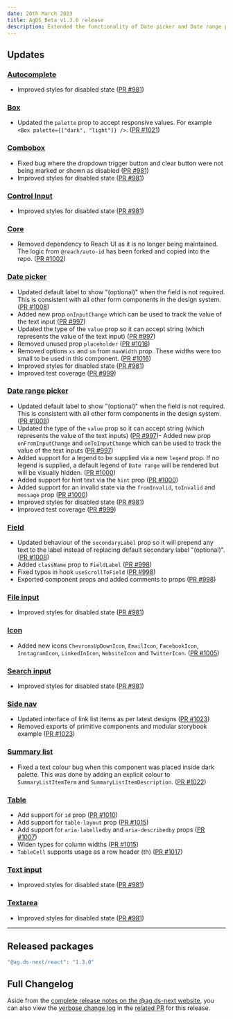 ```yaml
---
date: 20th March 2023
title: AgDS Beta v1.3.0 release
description: Extended the functionality of Date picker and Date range picker, improved accessibilty of Table, updated Side Nav styling, various bug fixes and improvements.
---
```


## Updates

### [Autocomplete](/components/autocomplete)

- Improved styles for disabled state ([PR #981](https://github.com/steelthreads/agds-next/pull/981))

### [Box](/components/box)

- Updated the `palette` prop to accept responsive values. For example `<Box palette={["dark", "light"]} />`. ([PR #1021](https://github.com/steelthreads/agds-next/pull/1021))

### [Combobox](/components/combobox)

- Fixed bug where the dropdown trigger button and clear button were not being marked or shown as disabled ([PR #981](https://github.com/steelthreads/agds-next/pull/981))
- Improved styles for disabled state ([PR #981](https://github.com/steelthreads/agds-next/pull/981))

### [Control Input](/components/control-input)

- Improved styles for disabled state ([PR #981](https://github.com/steelthreads/agds-next/pull/981))

### [Core](/components/core)

- Removed dependency to Reach UI as it is no longer being maintained. The logic from `@reach/auto-id` has been forked and copied into the repo. ([PR #1002](https://github.com/steelthreads/agds-next/pull/1002))

### [Date picker](/components/date-picker#date-picker)

- Updated default label to show "(optional)" when the field is not required. This is consistent with all other form components in the design system. ([PR #1008](https://github.com/steelthreads/agds-next/pull/1008))
- Added new prop `onInputChange` which can be used to track the value of the text input ([PR #997](https://github.com/steelthreads/agds-next/pull/997))
- Updated the type of the `value` prop so it can accept string (which represents the value of the text input) ([PR #997](https://github.com/steelthreads/agds-next/pull/997))
- Removed unused prop `placeholder` ([PR #1016](https://github.com/steelthreads/agds-next/pull/1016))
- Removed options `xs` and `sm` from `maxWidth` prop. These widths were too small to be used in this component. ([PR #1016](https://github.com/steelthreads/agds-next/pull/1016))
- Improved styles for disabled state ([PR #981](https://github.com/steelthreads/agds-next/pull/981))
- Improved test coverage ([PR #999](https://github.com/steelthreads/agds-next/pull/999))

### [Date range picker](/components/date-picker#date-range-picker)

- Updated default label to show "(optional)" when the field is not required. This is consistent with all other form components in the design system. ([PR #1008](https://github.com/steelthreads/agds-next/pull/1008))
- Updated the type of the `value` prop so it can accept string (which represents the value of the text inputs) ([PR #997](https://github.com/steelthreads/agds-next/pull/997))- Added new prop `onFromInputChange` and `onToInputChange` which can be used to track the value of the text inputs ([PR #997](https://github.com/steelthreads/agds-next/pull/997))
- Added support for a legend to be supplied via a new `legend` prop. If no legend is supplied, a default legend of `Date range` will be rendered but will be visually hidden. ([PR #1000](https://github.com/steelthreads/agds-next/pull/1000))
- Added support for hint text via the `hint` prop ([PR #1000](https://github.com/steelthreads/agds-next/pull/1000))
- Added support for an invalid state via the `fromInvalid`, `toInvalid` and `message` prop ([PR #1000](https://github.com/steelthreads/agds-next/pull/1000))
- Improved styles for disabled state ([PR #981](https://github.com/steelthreads/agds-next/pull/981))
- Improved test coverage ([PR #999](https://github.com/steelthreads/agds-next/pull/999))

### [Field](/components/field)

- Updated behaviour of the `secondaryLabel` prop so it will prepend any text to the label instead of replacing default secondary label "(optional)". ([PR #1008](https://github.com/steelthreads/agds-next/pull/1008))
- Added `className` prop to `FieldLabel` ([PR #998](https://github.com/steelthreads/agds-next/pull/998))
- Fixed typos in hook `useScrollToField` ([PR #998](https://github.com/steelthreads/agds-next/pull/998))
- Exported component props and added comments to props ([PR #998](https://github.com/steelthreads/agds-next/pull/998))

### [File input](/components/file-input)

- Improved styles for disabled state ([PR #981](https://github.com/steelthreads/agds-next/pull/981))

### [Icon](/components/icon)

- Added new icons `ChevronsUpDownIcon`, `EmailIcon`, `FacebookIcon`, `InstagramIcon`, `LinkedInIcon`, `WebsiteIcon` and `TwitterIcon`. ([PR #1005](https://github.com/steelthreads/agds-next/pull/1005))

### [Search input](/components/search-input)

- Improved styles for disabled state ([PR #981](https://github.com/steelthreads/agds-next/pull/981))

### [Side nav](/components/side-nav)

- Updated interface of link list items as per latest designs ([PR #1023](https://github.com/steelthreads/agds-next/pull/1023))
- Removed exports of primitive components and modular storybook example ([PR #1023](https://github.com/steelthreads/agds-next/pull/1023))

### [Summary list](/components/summary-list)

- Fixed a text colour bug when this component was placed inside dark palette. This was done by adding an explicit colour to `SummaryListItemTerm` and `SummaryListItemDescription`. ([PR #1022](https://github.com/steelthreads/agds-next/pull/1022))

### [Table](/components/table)

- Add support for `id` prop ([PR #1010](https://github.com/steelthreads/agds-next/pull/1010))
- Add support for `table-layout` prop ([PR #1015](https://github.com/steelthreads/agds-next/pull/1015))
- Add support for `aria-labelledby` and `aria-describedby` props ([PR #1007](https://github.com/steelthreads/agds-next/pull/1007))
- Widen types for column widths ([PR #1015](https://github.com/steelthreads/agds-next/pull/1015))
- `TableCell` supports usage as a row header (th) ([PR #1017](https://github.com/steelthreads/agds-next/pull/1017))

### [Text input](/components/text-input)

- Improved styles for disabled state ([PR #981](https://github.com/steelthreads/agds-next/pull/981))

### [Textarea](/components/textarea)

- Improved styles for disabled state ([PR #981](https://github.com/steelthreads/agds-next/pull/981))

---

## Released packages

```sh
"@ag.ds-next/react": "1.3.0"
```

## Full Changelog

Aside from the [complete release notes on the @ag.ds-next website](https://design-system.agriculture.gov.au/updates/2023-03-20), you can also view the [verbose change log](https://github.com/steelthreads/agds-next/pull/992) in the [related PR](https://github.com/steelthreads/agds-next/pull/992) for this release.
